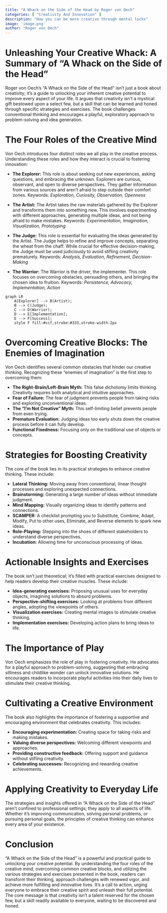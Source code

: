 ```yaml
---
title: "A Whack on the Side of the Head by Roger von Oech"
categories: [ "Creativity And Innovation" ]
description: "How you can be more creative through mental locks"
image: 'image.png'
author: "Roger von Oech"
---
```

# Unleashing Your Creative Whack: A Summary of "A Whack on the Side of the Head"

Roger von Oech's "A Whack on the Side of the Head" isn't just a book about creativity; it's a guide to unlocking your inherent creative potential to improve every aspect of your life.  It argues that creativity isn't a mystical gift bestowed upon a select few, but a skill that can be learned and honed through specific strategies and exercises. The book challenges conventional thinking and encourages a playful, exploratory approach to problem-solving and idea generation.


# The Four Roles of the Creative Mind

Von Oech introduces four distinct roles we all play in the creative process. Understanding these roles and how they interact is crucial to fostering innovation:

* **The Explorer:** This role is about seeking out new experiences, asking questions, and embracing the unknown. Explorers are curious, observant, and open to diverse perspectives. They gather information from various sources and aren't afraid to step outside their comfort zones.  Keywords: *Exploration, Curiosity, Observation, Openness*

* **The Artist:** The Artist takes the raw materials gathered by the Explorer and transforms them into something new. This involves experimenting with different approaches, generating multiple ideas, and not being afraid to make mistakes. Keywords: *Experimentation, Imagination, Visualization, Prototyping*


* **The Judge:** This role is essential for evaluating the ideas generated by the Artist. The Judge helps to refine and improve concepts, separating the wheat from the chaff.  While crucial for effective decision-making, the Judge must be used judiciously to avoid stifling creativity prematurely. Keywords: *Analysis, Evaluation, Refinement, Decision-Making*


* **The Warrior:** The Warrior is the driver, the implementer. This role focuses on overcoming obstacles, persuading others, and bringing the chosen idea to fruition. Keywords: *Persistence, Advocacy, Implementation, Action*


```mermaid
graph LR
    A[Explorer] --> B(Artist);
    B --> C(Judge);
    C --> D(Warrior);
    D --> E[Implementation];
    E --> F[Success];
    style F fill:#ccf,stroke:#333,stroke-width:2px
```


# Overcoming Creative Blocks:  The Enemies of Imagination


Von Oech identifies several common obstacles that hinder our creative thinking. Recognizing these "enemies of imagination" is the first step to overcoming them:


* **The Right-Brain/Left-Brain Myth:**  This false dichotomy limits thinking.  Creativity requires both analytical and intuitive approaches.
* **Fear of Failure:** The fear of judgment prevents people from taking risks and exploring unconventional ideas.
* **The "I'm Not Creative" Myth:** This self-limiting belief prevents people from even trying.
* **Premature Evaluation:**  Judging ideas too early shuts down the creative process before it can fully develop.
* **Functional Fixedness:**  Focusing only on the traditional use of objects or concepts.

# Strategies for Boosting Creativity


The core of the book lies in its practical strategies to enhance creative thinking. These include:


* **Lateral Thinking:** Moving away from conventional, linear thought processes and exploring unexpected connections.
* **Brainstorming:** Generating a large number of ideas without immediate judgment.
* **Mind Mapping:**  Visually organizing ideas to identify patterns and connections.
* **SCAMPER:** A checklist prompting you to Substitute, Combine, Adapt, Modify, Put to other uses, Eliminate, and Reverse elements to spark new ideas.
* **Role-Playing:** Stepping into the shoes of different stakeholders to understand diverse perspectives.
* **Incubation:** Allowing time for unconscious processing of ideas.


# Actionable Insights and Exercises


The book isn't just theoretical; it's filled with practical exercises designed to help readers develop their creative muscles.  These include:


* **Idea-generating exercises:**  Proposing unusual uses for everyday objects, imagining solutions to absurd problems.
* **Perspective-shifting exercises:**  Looking at problems from different angles, adopting the viewpoints of others.
* **Visualization exercises:**  Creating mental images to stimulate creative thinking.
* **Implementation exercises:**  Developing action plans to bring ideas to life.

# The Importance of Play


Von Oech emphasizes the role of play in fostering creativity. He advocates for a playful approach to problem-solving, suggesting that embracing silliness and childlike wonder can unlock innovative solutions.  He encourages readers to incorporate playful activities into their daily lives to stimulate their creative thinking.


#  Cultivating a Creative Environment


The book also highlights the importance of fostering a supportive and encouraging environment that celebrates creativity. This includes:


* **Encouraging experimentation:** Creating space for taking risks and making mistakes.
* **Valuing diverse perspectives:**  Welcoming different viewpoints and approaches.
* **Providing constructive feedback:** Offering support and guidance without stifling creativity.
* **Celebrating successes:**  Recognizing and rewarding creative achievements.


#  Applying Creativity to Everyday Life


The strategies and insights offered in "A Whack on the Side of the Head" aren't confined to professional settings; they apply to all aspects of life.  Whether it's improving communication, solving personal problems, or pursuing personal goals, the principles of creative thinking can enhance every area of your existence.

# Conclusion


"A Whack on the Side of the Head" is a powerful and practical guide to unlocking your creative potential. By understanding the four roles of the creative mind, overcoming common creative blocks, and utilizing the various strategies and exercises presented in the book, readers can transform their thinking, approach challenges with renewed vigor, and achieve more fulfilling and innovative lives.  It's a call to action, urging everyone to embrace their creative spirit and unleash their full potential.  The core message is that creativity isn't a talent reserved for the chosen few, but a skill readily available to everyone, waiting to be discovered and honed.

